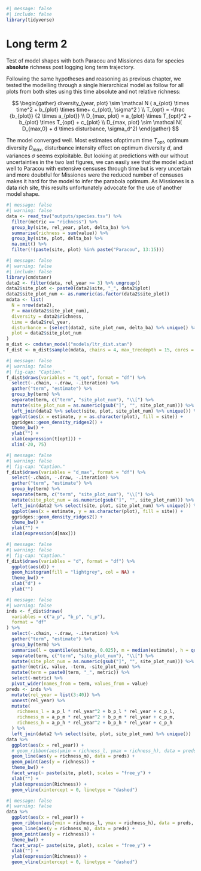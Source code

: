 ```r
#| message: false
#| include: false
library(tidyverse)
```

# Long term 2 {.unnumbered}

Test of model shapes with both Paracou and Missiones data for species **absolute** richness post logging long term trajectory.

Following the same hypotheses and reasoning as previous chapter, we tested the modelling through a single hierarchical model as follow for all plots from both sites using this time absolute and not relative richness:

$$
\begin{gather}
diversity_{year, plot} \sim \mathcal N ( a_{plot} \times time^2 + b_{plot} \times time+ c_{plot}, \sigma^2 ) \\
T_{opt} = -\frac {b_{plot}} {2 \times a_{plot}} \\
D_{max, plot} = a_{plot} \times T_{opt}^2 + b_{plot} \times T_{opt} + c_{plot} \\
D_{max, plot} \sim \mathcal N( D_{max,0} + d \times disturbance, \sigma_d^2)
\end{gather}
$$

The model converged well. Most estimates ofoptimum time $T_{opt}$, optimum diversity $D_{max}$, disturbance intensity effect on optimum diversity $d$, and variances $\sigma$ seems exploitable. But looking at predictions with our without uncertainties in the two last figures, we can easily see that the model adjust well to Paracou with extensive censuses through time but is very uncertain and more doubtful for Missiones were the reduced number of censuses makes it hard for the model to infer the parabola optimum. As Missiones is a data rich site, this results unfortunately advocate for the use of another model shape.

```r
#| message: false
#| warning: false
data <- read_tsv("outputs/species.tsv") %>%
  filter(metric == "richness") %>%
  group_by(site, rel_year, plot, delta_ba) %>%
  summarise(richness = sum(value)) %>%
  group_by(site, plot, delta_ba) %>%
  na.omit() %>%
  filter(!(paste(site, plot) %in% paste("Paracou", 13:15)))
```

```r
#| message: false
#| warning: false
#| include: false
library(cmdstanr)
data2 <- filter(data, rel_year >= 3) %>% ungroup()
data2$site_plot <- paste0(data2$site, "_", data2$plot)
data2$site_plot_num <- as.numeric(as.factor(data2$site_plot))
mdata <- list(
  N = nrow(data2),
  P = max(data2$site_plot_num),
  diversity = data2$richness,
  time = data2$rel_year,
  disturbance = (select(data2, site_plot_num, delta_ba) %>% unique() %>% arrange(site_plot_num))$delta_ba,
  plot = data2$site_plot_num
)
m_dist <- cmdstan_model("models/ltr_dist.stan")
f_dist <- m_dist$sample(mdata, chains = 4, max_treedepth = 15, cores = 4)
```

```r
#| message: false
#| warning: false
#| fig-cap: "Caption."
f_dist$draws(variables = "t_opt", format = "df") %>%
  select(-.chain, -.draw, -.iteration) %>%
  gather("term", "estimate") %>%
  group_by(term) %>%
  separate(term, c("term", "site_plot_num"), "\\[") %>%
  mutate(site_plot_num = as.numeric(gsub("]", "", site_plot_num))) %>%
  left_join(data2 %>% select(site, plot, site_plot_num) %>% unique()) %>%
  ggplot(aes(x = estimate, y = as.character(plot), fill = site)) +
  ggridges::geom_density_ridges2() +
  theme_bw() +
  ylab("") +
  xlab(expression(t[opt])) +
  xlim(-20, 75)
```

```r
#| message: false
#| warning: false
#| fig-cap: "Caption."
f_dist$draws(variables = "d_max", format = "df") %>%
  select(-.chain, -.draw, -.iteration) %>%
  gather("term", "estimate") %>%
  group_by(term) %>%
  separate(term, c("term", "site_plot_num"), "\\[") %>%
  mutate(site_plot_num = as.numeric(gsub("]", "", site_plot_num))) %>%
  left_join(data2 %>% select(site, plot, site_plot_num) %>% unique()) %>%
  ggplot(aes(x = estimate, y = as.character(plot), fill = site)) +
  ggridges::geom_density_ridges2() +
  theme_bw() +
  ylab("") +
  xlab(expression(d[max]))
```

```r
#| message: false
#| warning: false
#| fig-cap: "Caption."
f_dist$draws(variables = "d", format = "df") %>%
  ggplot(aes(d)) +
  geom_histogram(fill = "lightgrey", col = NA) +
  theme_bw() +
  xlab("d") +
  ylab("")
```

```r
#| message: false
#| warning: false
inds <- f_dist$draws(
  variables = c("a_p", "b_p", "c_p"),
  format = "df"
) %>%
  select(-.chain, -.draw, -.iteration) %>%
  gather("term", "estimate") %>%
  group_by(term) %>%
  summarise(l = quantile(estimate, 0.025), m = median(estimate), h = quantile(estimate, 0.975)) %>%
  separate(term, c("term", "site_plot_num"), "\\[") %>%
  mutate(site_plot_num = as.numeric(gsub("]", "", site_plot_num))) %>%
  gather(metric, value, -term, -site_plot_num) %>%
  mutate(term = paste0(term, "_", metric)) %>%
  select(-metric) %>%
  pivot_wider(names_from = term, values_from = value)
preds <- inds %>%
  mutate(rel_year = list(3:40)) %>%
  unnest(rel_year) %>%
  mutate(
    richness_l = a_p_l * rel_year^2 + b_p_l * rel_year + c_p_l,
    richness_m = a_p_m * rel_year^2 + b_p_m * rel_year + c_p_m,
    richness_h = a_p_h * rel_year^2 + b_p_h * rel_year + c_p_h
  ) %>%
  left_join(data2 %>% select(site, plot, site_plot_num) %>% unique())
data %>%
  ggplot(aes(x = rel_year)) +
  # geom_ribbon(aes(ymin = richness_l, ymax = richness_h), data = preds, fill = "grey70") +
  geom_line(aes(y = richness_m), data = preds) +
  geom_point(aes(y = richness)) +
  theme_bw() +
  facet_wrap(~ paste(site, plot), scales = "free_y") +
  xlab("") +
  ylab(expression(Richness)) +
  geom_vline(xintercept = 0, linetype = "dashed")
```

```r
#| message: false
#| warning: false
data %>%
  ggplot(aes(x = rel_year)) +
  geom_ribbon(aes(ymin = richness_l, ymax = richness_h), data = preds, fill = "grey70") +
  geom_line(aes(y = richness_m), data = preds) +
  geom_point(aes(y = richness)) +
  theme_bw() +
  facet_wrap(~ paste(site, plot), scales = "free_y") +
  xlab("") +
  ylab(expression(Richness)) +
  geom_vline(xintercept = 0, linetype = "dashed")
```
